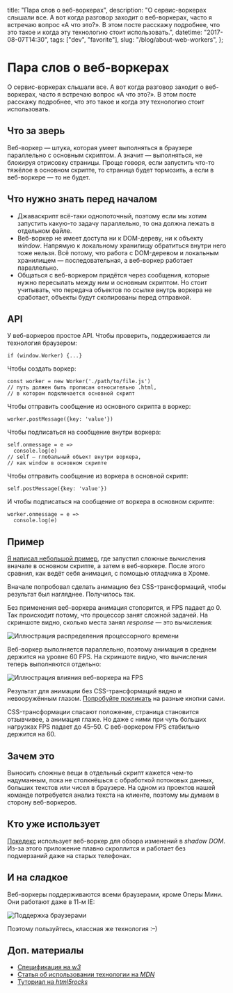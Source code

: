   title: "Пара слов о веб-воркерах",
  description:
    "О сервис-воркерах слышали все. А вот когда разговор заходит о веб-воркерах, часто я встречаю вопрос «А что это?». В этом посте расскажу подробнее, что это такое и когда эту технологию стоит использовать.",
  datetime: "2017-08-07T14:30",
  tags: ["dev", "favorite"],
  slug: "/blog/about-web-workers",
};

# Пара слов о веб-воркерах

О сервис-воркерах слышали все. А вот когда разговор заходит о веб-воркерах, часто я встречаю вопрос «А что это?». В этом посте расскажу подробнее, что это такое и когда эту технологию стоит использовать.

## Что за зверь

Веб-воркер — штука, которая умеет выполняться в браузере параллельно с основным скриптом. А значит — выполняться, не блокируя отрисовку страницы. Проще говоря, если запустить что-то тяжёлое в основном скрипте, то страница будет тормозить, а если в веб-воркере — то не будет.

## Что нужно знать перед началом

- Джаваскрипт всё-таки однопоточный, поэтому если мы хотим запустить какую-то задачу параллельно, то она должна лежать в отдельном файле.
- Веб-воркер не имеет доступа ни к DOM-дереву, ни к объекту _window_. Напрямую к локальному хранилищу обратиться внутри него тоже нельзя. Всё потому, что работа с DOM-деревом и локальным хранилищем — последовательная, а веб-воркер работает параллельно.
- Общаться с веб-воркером придётся через сообщения, которые нужно пересылать между ним и основным скриптом. Но стоит учитывать, что передача объектов по ссылке внутрь воркера не сработает, объекты будут скопированы перед отправкой.

## API

У веб-воркеров простое API. Чтобы проверить, поддерживается ли технология браузером:

```
if (window.Worker) {...}
```

Чтобы создать воркер:

```
const worker = new Worker('./path/to/file.js')
// путь должен быть прописан относительно .html,
// в котором подключается основной скрипт
```

Чтобы отправить сообщение из основного скрипта в воркер:

```
worker.postMessage({key: 'value'})
```

Чтобы подписаться на сообщение внутри воркера:

```
self.onmessage = e =>
  console.log(e)
// self — глобальный объект внутри воркера,
// как window в основном скрипте
```

Чтобы отправить сообщение из воркера в основной скрипт:

```
self.postMessage({key: 'value'})
```

И чтобы подписаться на сообщение от воркера в основном скрипте:

```
worker.onmessage = e =>
  console.log(e)
```

## Пример

[Я написал небольшой пример](https://codepen.io/bespoyasov/project/editor/DdyxqP/#0), где запустил сложные вычисления вначале в основном скрипте, а затем в веб-воркере. После этого сравнил, как ведёт себя анимация, с помощью отладчика в Хроме.

Вначале попробовал сделать анимацию без CSS-трансформаций, чтобы результат был нагляднее. Получилось так.

Без применения веб-воркера анимация стопорится, и FPS падает до 0. Так происходит потому, что процессор занят сложной задачей. На скриншоте видно, сколько места занял _response_ — это вычисления:

![Иллюстрация распределения процессорного времени](/img/blog/ww-1.jpg)

Веб-воркер выполняется параллельно, поэтому анимация в среднем держится на уровне 60 FPS. На скриншоте видно, что вычисления теперь выполняются отдельно:

![Иллюстрация влияния веб-воркера на FPS](/img/blog/ww-2.jpg)

Результат для анимации без CSS-трансформаций видно и невооружённым глазом. [Попробуйте покликать](https://codepen.io/bespoyasov/project/editor/DdyxqP/#0) на разные кнопки сами.

CSS-трансформации спасают положение, страница становится отзывчивее, а анимация глаже. Но даже с ними при чуть больших нагрузках FPS падает до 45–50. С веб-воркером FPS стабильно держится на 60.

## Зачем это

Выносить сложные вещи в отдельный скрипт кажется чем-то надуманным, пока не столкнёшься с обработкой потоковых данных, больших текстов или чисел в браузере. На одном из проектов нашей команде потребуется анализ текста на клиенте, поэтому мы думаем в сторону веб-воркеров.

## Кто уже использует

[Покедекс](https://www.pokedex.org) использует веб-воркер для обзора изменений в _shadow DOM_. Из-за этого приложение плавно скроллится и работает без подмерзаний даже на старых телефонах.

## И на сладкое

Веб-воркеры поддерживаются всеми браузерами, кроме Оперы Мини. Они работают даже в 11-м IE:

![Поддержка браузерами](/img/blog/ww-3.jpg)

Поэтому пользуйтесь, классная же технология <nobr>:–)</nobr>

## Доп. материалы

- [Спецификация на _w3_](https://www.w3.org/TR/workers/)
- [Статья об использовании технологии на _MDN_](https://developer.mozilla.org/ru/docs/DOM/Using_web_workers)
- [Туториал на _html5rocks_](https://www.html5rocks.com/en/tutorials/workers/basics/)
